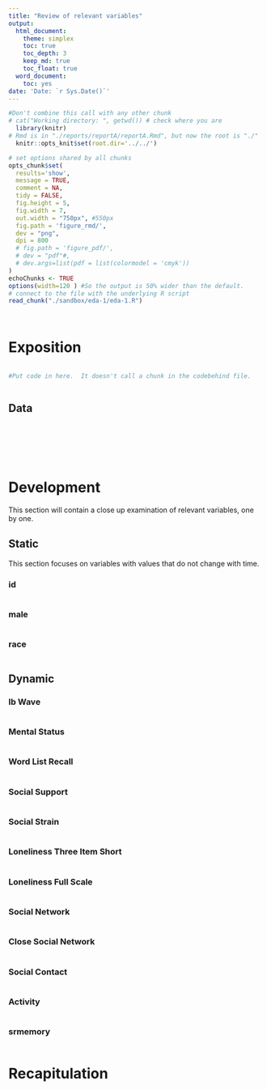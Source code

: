 ```yaml
---
title: "Review of relevant variables"
output:
  html_document:
    theme: simplex
    toc: true
    toc_depth: 3
    keep_md: true
    toc_float: true
  word_document:
    toc: yes
date: 'Date: `r Sys.Date()`'
---
```


<!-- These two chunks should be added in the beginning of every .Rmd that you want to source an .R script -->
<!--  The 1st mandatory chunck  -->
<!--  Set the working directory to the repository's base directory -->
```r
#Don't combine this call with any other chunk 
# cat("Working directory: ", getwd()) # check where you are
  library(knitr)
# Rmd is in "./reports/reportA/reportA.Rmd", but now the root is "./"
  knitr::opts_knit$set(root.dir='../../') 
```


<!--  The 2nd mandatory chunck  -->
<!-- Set the report-wide options, and point to the external code file. -->
```r
# set options shared by all chunks
opts_chunk$set(
  results='show', 
  message = TRUE,
  comment = NA, 
  tidy = FALSE,
  fig.height = 5, 
  fig.width = 7, 
  out.width = "750px", #550px
  fig.path = 'figure_rmd/',     
  dev = "png",
  dpi = 800
  # fig.path = 'figure_pdf/',     
  # dev = "pdf"#,
  # dev.args=list(pdf = list(colormodel = 'cmyk'))
)
echoChunks <- TRUE
options(width=120 ) #So the output is 50% wider than the default.
# connect to the file with the underlying R script  
read_chunk("./sandbox/eda-1/eda-1.R") 
```



<!-- Load 'sourced' R files.  Suppress the output when loading packages. --> 
```r
```


<!-- Load the sources.  Suppress the output when loading sources. --> 
```r
```

# Exposition
<!-- Load any Global functions and variables declared in the R file.  Suppress the output. --> 
```r
```

<!-- Declare any global functions specific to a Rmd output.  Suppress the output. --> 
```r
#Put code in here.  It doesn't call a chunk in the codebehind file.
```

```r
```
## Data
<!-- Load the datasets.   -->
```r
```

<!-- Inspect the datasets.   -->
```r
```

<!-- Tweak the datasets.   -->
```r
```


<!-- Basic table view.   -->
```r
```

<!-- Basic graph view.   -->
```r
```


```r
```

# Development
This section will contain a close up examination of relevant variables, one by one.

## Static
This section focuses on variables with values that do not change with time.

### id
```r
```

### male
```r
```

### race
```r
```

## Dynamic
### lb Wave
```r
```

### Mental Status
```r
```

### Word List Recall 
```r
```

### Social Support
```r
```

### Social Strain
```r
```

### Loneliness Three Item Short
```r
```

### Loneliness Full Scale
```r
```

### Social Network 
```r
```

### Close Social Network
```r
```

### Social Contact
```r
```

### Activity
```r
```

### srmemory
```r
```

# Recapitulation